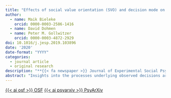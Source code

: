 ```yaml
---
title: "Effects of social value orientation (SVO) and decision mode on controlled information acquisition - A Mouselab perspective"
author:
  - name: Maik Bieleke
    orcid: 0000-0003-2586-1416
  - name: David Dohmen
  - name: Peter M. Gollwitzer
    orcid: 0000-0003-4872-2929
doi: 10.1016/j.jesp.2019.103896
date: '2020'
date-format: "YYYY"
categories:
  - journal article
  - original research
description: "**{{< fa newspaper >}} Journal of Experimental Social Psychology**"
abstract: "Insights into the processes underlying observed decisions are crucial for a comprehensive understanding of behavior. We investigate how individual social value orientation (SVO) relates to controlled information acquisition and how this relationship may be governed by intuitive versus reflective decision modes. We measure controlled information acquisition with the process tracing tool Mouselab and demonstrate its potential for advancing research on social decision-making. In two experiments, participants worked on two consecutive SVO tasks, in which they allocated points between themselves and others. Information regarding the available distributions of points had to be actively acquired by moving the mouse cursor over corresponding boxes on the screen. We observed a stable relationship between SVO and controlled information acquisition in both experiments: less selfish participants acquired more information and made more other-oriented acquisitions, and this relationship showed up in both an intuitive and a reflective decision mode. However, participants in a reflective decision mode acquired more information, their acquisitions were more strongly other-oriented, and their decisions were more prosocial compared to participants in an intuitive mode. Taken together, our results advance research on SVO by showing that non-selfish individuals invest considerable time and effort to gauge the consequences of their decisions for others, which might underlie the pervasive effects of SVO on many socially relevant behaviors. Moreover, we demonstrate how intuitive versus reflective decision modes can alter controlled information acquisition. Finally, our results illustrate that Mouselab is a simple-to-use and versatile tool for tracing cognitive processes underlying social psychological phenomena."
---
```


<a class="btn btn-dark rounded-pill" href="https://osf.io/qa8wr/" role="button">{{< ai osf >}} OSF</a> <a class="btn btn-dark rounded-pill" href="https://psyarxiv.com/fmtdu/" role="button">{{< ai psyarxiv >}} PsyArXiv</a>
